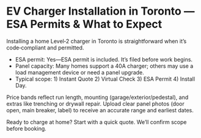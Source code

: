 
# EV Charger Installation in Toronto — ESA Permits & What to Expect

Installing a home Level‑2 charger in Toronto is straightforward when it’s code‑compliant and permitted.

- ESA permit: Yes—ESA permit is included. It’s filed before work begins.
- Panel capacity: Many homes support a 40A charger; others may use a load management device or need a panel upgrade.
- Typical scope: 1) Instant Quote 2) Virtual Check 3) ESA Permit 4) Install Day.

Price bands reflect run length, mounting (garage/exterior/pedestal), and extras like trenching or drywall repair. Upload clear panel photos (door open, main breaker, label) to receive an accurate range and earliest dates.

Ready to charge at home? Start with a quick quote. We’ll confirm scope before booking.

